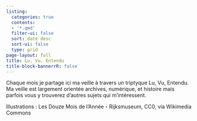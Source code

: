 ```yaml
---
listing:
  categories: true
  contents:
  - '*.qmd'
  filter-ui: false
  sort: date desc
  sort-ui: false
  type: grid
page-layout: full
title: Lu, Vu, Entendu
title-block-bannerrR: false
---
```


Chaque mois je partage ici ma veille à travers un triptyque Lu, Vu, Entendu. Ma veille est largement orientée archives, numérique, et histoire mais parfois vous y trouverez d'autres sujets qui m'intéressent.

Illustrations : Les Douze Mois de l'Année - Rijksmuseum, CC0, via Wikimedia Commons